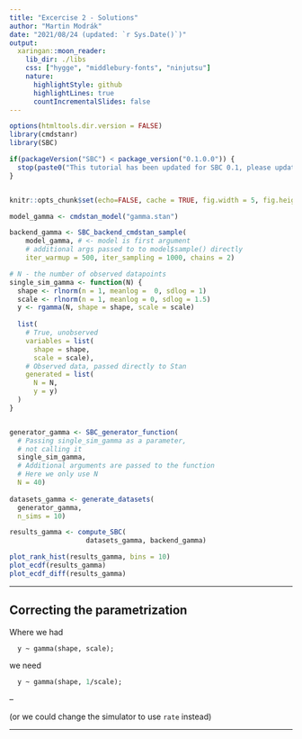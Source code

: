 ```yaml
---
title: "Excercise 2 - Solutions"
author: "Martin Modrák"
date: "2021/08/24 (updated: `r Sys.Date()`)"
output:
  xaringan::moon_reader:
    lib_dir: ./libs
    css: ["hygge", "middlebury-fonts", "ninjutsu"]
    nature:
      highlightStyle: github
      highlightLines: true
      countIncrementalSlides: false
---
```


```r
options(htmltools.dir.version = FALSE)
library(cmdstanr)
library(SBC)

if(packageVersion("SBC") < package_version("0.1.0.0")) {
  stop(paste0("This tutorial has been updated for SBC 0.1, please update your SBC installation"))
}


knitr::opts_chunk$set(echo=FALSE, cache = TRUE, fig.width = 5, fig.height=4)
```


```r
model_gamma <- cmdstan_model("gamma.stan")

backend_gamma <- SBC_backend_cmdstan_sample(
    model_gamma, # <- model is first argument
    # additional args passed to to model$sample() directly 
    iter_warmup = 500, iter_sampling = 1000, chains = 2)

# N - the number of observed datapoints
single_sim_gamma <- function(N) {
  shape <- rlnorm(n = 1, meanlog =  0, sdlog = 1)
  scale <- rlnorm(n = 1, meanlog = 0, sdlog = 1.5)
  y <- rgamma(N, shape = shape, scale = scale)
  
  list(
    # True, unobserved
    variables = list(
      shape = shape,
      scale = scale),
    # Observed data, passed directly to Stan
    generated = list(
      N = N,
      y = y)
  )
}


generator_gamma <- SBC_generator_function(
  # Passing single_sim_gamma as a parameter, 
  # not calling it
  single_sim_gamma, 
  # Additional arguments are passed to the function
  # Here we only use N
  N = 40)
  
datasets_gamma <- generate_datasets(
  generator_gamma, 
  n_sims = 10)

results_gamma <- compute_SBC(
                   datasets_gamma, backend_gamma)
```



```r
plot_rank_hist(results_gamma, bins = 10)
plot_ecdf(results_gamma)
plot_ecdf_diff(results_gamma)
```

---

## Correcting the parametrization

Where we had

```stan
  y ~ gamma(shape, scale);
```

we need

```stan
  y ~ gamma(shape, 1/scale);
```

--

(or we could change the simulator to use `rate` instead)

---
